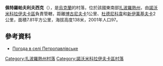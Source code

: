{{coord|48|3|10|N|35|46|17|E|scale:100000|display=title}}

'''佩特羅帕夫利夫西克'''（{{lang-uk|Петропавлівське}}），是[[烏克蘭|烏克蘭]]的村落，位於該國東南部[[扎波羅熱州|扎波羅熱州]]，由[[諾沃米科拉伊夫卡區|諾沃米科拉伊夫卡區]]負責管轄，距離[[博古尼夫卡_(諾沃米科拉伊夫卡區)|博古尼夫卡]]1公里、[[杜德尼科韋_(諾沃米科拉伊夫卡區)|杜德尼科韋]]和[[新伊萬基夫卡|新伊萬基夫卡]]2公里，面積7.81平方公里，海拔高度138米，2001年人口97。

==參考資料==
* [http://weather.in.ua/ua/zaporozhskaja/20283 Погода в селі Петропавлівське] {{Wayback|url=http://weather.in.ua/ua/zaporozhskaja/20283 |date=20111220144906 }}

[[Category:扎波羅熱州村落|Category:扎波羅熱州村落]]
[[Category:諾沃米科拉伊夫卡區村落|Category:諾沃米科拉伊夫卡區村落]]


{{Zaporizhia-geo-stub}}